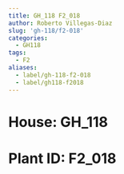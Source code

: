 ```yaml
---
title: GH_118 F2_018
author: Roberto Villegas-Diaz
slug: 'gh-118/f2-018'
categories:
  - GH118
tags:
  - F2
aliases:
  - label/gh-118-f2-018
  - label/gh118-f2018
---
```


# **House**: GH_118
# **Plant ID**: F2_018
